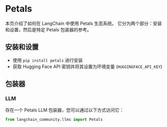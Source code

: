 # Petals

本页介绍了如何在 LangChain 中使用 Petals 生态系统。
它分为两个部分：安装和设置，然后是特定 Petals 包装器的参考。

## 安装和设置
- 使用 `pip install petals` 进行安装
- 获取 Hugging Face API 密钥并将其设置为环境变量 (`HUGGINGFACE_API_KEY`)

## 包装器

### LLM

存在一个 Petals LLM 包装器，您可以通过以下方式访问它：
```python
from langchain_community.llms import Petals
```